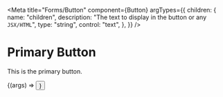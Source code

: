 <!---Button.stories.mdx --->


<Meta
  title="Forms/Button"
  component={Button}
  argTypes={{
    children: {
      name: "children",
      description: "The text to display in the button or any `JSX/HTML`",
      type: "string",
      control: "text",
    },
  }}
/>

# Primary Button

This is the primary button.

<Canvas>
  <Story name="Button" args={{ children: "Click Here" }}>
    {(args) => <Button {...args} />}
  </Story>
</Canvas>

<ArgsTable story="Button" />
